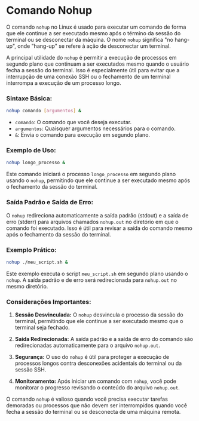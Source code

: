 # Comando Nohup

O comando `nohup` no Linux é usado para executar um comando de forma que ele continue a ser executado mesmo após o término da sessão do terminal ou se desconectar da máquina. O nome `nohup` significa "no hang-up", onde "hang-up" se refere à ação de desconectar um terminal.

A principal utilidade do `nohup` é permitir a execução de processos em segundo plano que continuam a ser executados mesmo quando o usuário fecha a sessão do terminal. Isso é especialmente útil para evitar que a interrupção de uma conexão SSH ou o fechamento de um terminal interrompa a execução de um processo longo.

### Sintaxe Básica:

```bash
nohup comando [argumentos] &
```

- `comando`: O comando que você deseja executar.
- `argumentos`: Quaisquer argumentos necessários para o comando.
- `&`: Envia o comando para execução em segundo plano.

### Exemplo de Uso:

```bash
nohup longo_processo &
```

Este comando iniciará o processo `longo_processo` em segundo plano usando o `nohup`, permitindo que ele continue a ser executado mesmo após o fechamento da sessão do terminal.

### Saída Padrão e Saída de Erro:

O `nohup` redireciona automaticamente a saída padrão (stdout) e a saída de erro (stderr) para arquivos chamados `nohup.out` no diretório em que o comando foi executado. Isso é útil para revisar a saída do comando mesmo após o fechamento da sessão do terminal.

### Exemplo Prático:

```bash
nohup ./meu_script.sh &
```

Este exemplo executa o script `meu_script.sh` em segundo plano usando o `nohup`. A saída padrão e de erro será redirecionada para `nohup.out` no mesmo diretório.

### Considerações Importantes:

1. **Sessão Desvinculada:** O `nohup` desvincula o processo da sessão do terminal, permitindo que ele continue a ser executado mesmo que o terminal seja fechado.

2. **Saída Redirecionada:** A saída padrão e a saída de erro do comando são redirecionadas automaticamente para o arquivo `nohup.out`.

3. **Segurança:** O uso do `nohup` é útil para proteger a execução de processos longos contra desconexões acidentais do terminal ou da sessão SSH.

4. **Monitoramento:** Após iniciar um comando com `nohup`, você pode monitorar o progresso revisando o conteúdo do arquivo `nohup.out`.

O comando `nohup` é valioso quando você precisa executar tarefas demoradas ou processos que não devem ser interrompidos quando você fecha a sessão do terminal ou se desconecta de uma máquina remota.